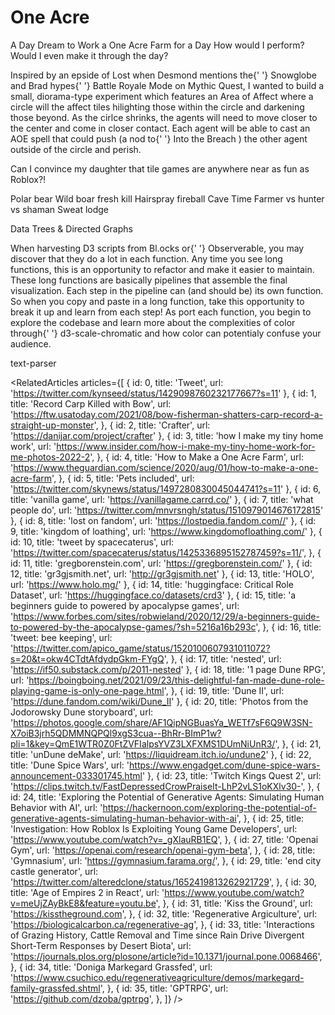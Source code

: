
<Meta title="missions/one acre" />

# One Acre

<SubHeadline size="medium">A Day Dream to Work a One Acre Farm for a Day</SubHeadline>
<SubHeadline size="small">How would I perform? Would I even make it through the day?</SubHeadline>

<OneAcreStory />

<Paragraph>
  Inspired by an epside of Lost when Desmond mentions the{' '}
  <Link url="https://lostpedia.fandom.com/wiki/Snowglobe">Snowglobe</Link> and Brad hypes{' '}
  <Link url="https://mythic-quest.fandom.com/wiki/Battle_Royale_mode">Battle Royale Mode</Link> on Mythic Quest, I
  wanted to build a small, diorama-type experiment which features an Area of Affect where a circle will the affect tiles
  hilighting those within the circle and darkening those beyond.
</Paragraph>
<Paragraph>
  As the cirlce shrinks, the agents will need to move closer to the center and come in closer contact. Each agent will
  be able to cast an AOE spell that could push (a nod to{' '}
  <Link url="https://www.polygon.com/2018/2/26/17053646/into-the-breach-preview-impressions-difficulty-ftl-roguelike-pc">
    Into the Breach
  </Link>
  ) the other agent outside of the circle and perish.
</Paragraph>

<Paragraph>Can I convince my daughter that tile games are anywhere near as fun as Roblox?!</Paragraph>

<List>
  <ListItem>Polar bear</ListItem>
  <ListItem>Wild boar fresh kill</ListItem>
  <ListItem>Hairspray fireball</ListItem>
  <ListItem>Cave</ListItem>
  <ListItem>Time</ListItem>
  <ListItem>Farmer vs hunter vs shaman</ListItem>
  <ListItem>Sweat lodge</ListItem>
</List>

<Subtitle>Data Trees & Directed Graphs</Subtitle>

<Paragraph>
  When harvesting D3 scripts from <Link url="https://bl.ocks.org/">Bl.ocks</Link> or{' '}
  <Link url="https://observablehq.com/">Observerable</Link>, you may discover that they do a lot in each function. Any
  time you see long functions, this is an opportunity to refactor and make it easier to maintain. These long functions
  are basically pipelines that assemble the final visualization.
</Paragraph>

<Paragraph>
  Each step in the pipeline can (and should be) its own function. So when you copy and paste in a long function, take
  this opportunity to break it up and learn from each step!
</Paragraph>

<Paragraph>
  As port each function, you begin to explore the codebase and learn more about the complexities of color through{' '}
  <Link url="https://github.com/d3/d3-scale-chromatic">d3-scale-chromatic</Link> and how color can potentialy confuse
  your audience.
</Paragraph>

<Subtitle>text-parser</Subtitle>

<RelatedArticles
  articles={[
    { id: 0, title: 'Tweet', url: 'https://twitter.com/kynseed/status/1429098760232177667?s=11' },
    {
      id: 1,
      title: 'Record Carp Killed with Bow',
      url: 'https://ftw.usatoday.com/2021/08/bow-fisherman-shatters-carp-record-a-straight-up-monster',
    },
    { id: 2, title: 'Crafter', url: 'https://danijar.com/project/crafter' },
    {
      id: 3,
      title: 'how I make my tiny home work',
      url: 'https://www.insider.com/how-i-make-my-tiny-home-work-for-me-photos-2022-2',
    },
    {
      id: 4,
      title: 'How to Make a One Acre Farm',
      url: 'https://www.theguardian.com/science/2020/aug/01/how-to-make-a-one-acre-farm',
    },
    { id: 5, title: 'Pets included', url: 'https://twitter.com/skynews/status/1497280830045044741?s=11' },
    { id: 6, title: 'vanilla game', url: 'https://vanillagame.carrd.co/' },
    { id: 7, title: 'what people do', url: 'https://twitter.com/mnvrsngh/status/1510979014676172815' },
    { id: 8, title: 'lost on fandom', url: 'https://lostpedia.fandom.com//' },
    { id: 9, title: 'kingdom of loathing', url: 'https://www.kingdomofloathing.com/' },
    {
      id: 10,
      title: 'tweet by spacecaterus',
      url: 'https://twitter.com/spacecaterus/status/1425336895152787459?s=11/',
    },
    { id: 11, title: 'gregborenstein.com', url: 'https://gregborenstein.com/' },
    { id: 12, title: 'gr3gjsmith.net', url: 'http://gr3gjsmith.net' },
    { id: 13, title: 'HOLO', url: 'https://www.holo.mg/' },
    { id: 14, title: 'huggingface: Critical Role Dataset', url: 'https://huggingface.co/datasets/crd3' },
    {
      id: 15,
      title: 'a beginners guide to powered by apocalypse games',
      url: 'https://www.forbes.com/sites/robwieland/2020/12/29/a-beginners-guide-to-powered-by-the-apocalypse-games/?sh=5216a16b293c',
    },
    {
      id: 16,
      title: 'tweet: bee keeping',
      url: 'https://twitter.com/apico_game/status/1520100607931011072?s=20&t=okw4CTdtAfdydpGkm-FYgQ',
    },
    { id: 17, title: 'nested', url: 'https://if50.substack.com/p/2011-nested' },
    {
      id: 18,
      title: '1 page Dune RPG',
      url: 'https://boingboing.net/2021/09/23/this-delightful-fan-made-dune-role-playing-game-is-only-one-page.html',
    },
    { id: 19, title: 'Dune II', url: 'https://dune.fandom.com/wiki/Dune_II' },
    {
      id: 20,
      title: 'Photos from the Jodorowsky Dune storyboard',
      url: 'https://photos.google.com/share/AF1QipNGBuasYa_WETf7sF6Q9W3SN-X7oiB3jrh5QDMMNQPQl9xgS3cua--BhRr-BImP1w?pli=1&key=QmE1WTR0Z0FtZVFIalpsYVZ3LXFXMS1DUmNiUnR3/',
    },
    { id: 21, title: 'unDune deMake', url: 'https://liquidream.itch.io/undune2' },
    { id: 22, title: 'Dune Spice Wars', url: 'https://www.engadget.com/dune-spice-wars-announcement-033301745.html' },
    {
      id: 23,
      title: 'Twitch Kings Quest 2',
      url: 'https://clips.twitch.tv/FastDepressedCrowPraiseIt-LhP2vLS1oKXlv30-',
    },
    {
      id: 24,
      title: 'Exploring the Potential of Generative Agents: Simulating Human Behavior with AI',
      url: 'https://hackernoon.com/exploring-the-potential-of-generative-agents-simulating-human-behavior-with-ai',
    },
    {
      id: 25,
      title: 'Investigation: How Roblox Is Exploiting Young Game Developers',
      url: 'https://www.youtube.com/watch?v=_gXlauRB1EQ',
    },
    {
      id: 27,
      title: 'Openai Gym',
      url: 'https://openai.com/research/openai-gym-beta',
    },
    {
      id: 28,
      title: 'Gymnasium',
      url: 'https://gymnasium.farama.org/',
    },
    {
      id: 29,
      title: 'end city castle generator',
      url: 'https://twitter.com/alteredclone/status/1652419813262921729',
    },
    {
      id: 30,
      title: 'Age of Empires 2 in React',
      url: 'https://www.youtube.com/watch?v=meUjZAyBkE8&feature=youtu.be',
    },
    {
      id: 31,
      title: 'Kiss the Ground',
      url: 'https://kisstheground.com',
    },
    {
      id: 32,
      title: 'Regenerative Argiculture',
      url: 'https://biologicalcarbon.ca/regenerative-ag',
    },
    {
      id: 33,
      title:
        'Interactions of Grazing History, Cattle Removal and Time since Rain Drive Divergent Short-Term Responses by Desert Biota',
      url: 'https://journals.plos.org/plosone/article?id=10.1371/journal.pone.0068466',
    },
    {
      id: 34,
      title: 'Doniga Markegard Grassfed',
      url: 'https://www.csuchico.edu/regenerativeagriculture/demos/markegard-family-grassfed.shtml',
    },
    {
      id: 35,
      title: 'GPTRPG',
      url: 'https://github.com/dzoba/gptrpg',
    },
  ]}
/>

